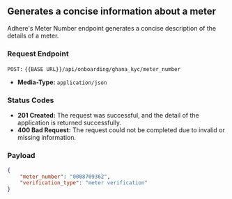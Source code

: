## Generates a concise information about a meter

Adhere's Meter Number endpoint generates a concise description of the details of a meter.

### Request Endpoint

`POST:` `{{BASE URL}}/api/onboarding/ghana_kyc/meter_number`

- **Media-Type:** `application/json`

### Status Codes
- **201 Created:** The request was successful, and the detail of the application is returned successfully.
- **400 Bad Request:** The request could not be completed due to invalid or missing information.

### Payload

```json
{
    "meter_number": "0008709362",
    "verification_type": "meter verification"
}
```